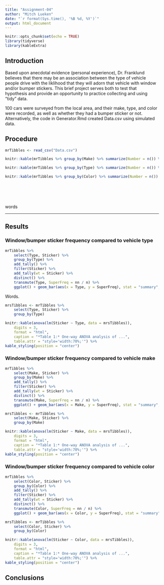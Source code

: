 ```yaml
---
title: "Assignment-04"
author: "Mitch Lueken"
date: "`r format(Sys.time(), '%B %d, %Y')`"
output: html_document
---
```


```r
knitr::opts_chunk$set(echo = TRUE)
library(tidyverse)
library(kableExtra)
```
   
## Introduction  

Based upon anecdotal evidence (personal experience), Dr. Franklund believes that there may be an association between the type of vehicle people drive with the liklihood that they will adorn that vehicle with window and/or bumper stickers. This brief project serves both to test that hypothesis and provide an opportunity to practice collecting and using "tidy" data.

100 cars were surveyed from the local area, and their make, type, and color were recorded, as well as whether they had a bumper sticker or not. Alternatively, the code in Generator.Rmd created Data.csv using simulated data.

## Procedure

```r
mrTibbles <- read_csv("Data.csv")

knitr::kable(mrTibbles %>% group_by(Make) %>% summarize(Number = n()) %>% arrange(desc(Number)), caption = "*Figure 1:* Vehicle Make Frequency") %>% kable_styling(full_width = FALSE, position = "float_left")

knitr::kable(mrTibbles %>% group_by(Type) %>% summarize(Number = n()) %>% arrange(desc(Number)), caption = "*Figure 2:* Vehicle Type Frequency") %>% kable_styling(full_width = FALSE, position = "float_left")

knitr::kable(mrTibbles %>% group_by(Color) %>% summarize(Number = n()) %>% arrange(desc(Number)), caption = "*Figure 3:* Vehicle Color Frequency")  %>% kable_styling(full_width = FALSE, position = "left")
```

<br/>
<br/>
<br/>
<br/>
words
<br/>

---

## Results

### Window/bumper sticker frequency compared to vehicle type

```r
mrTibbles %>%
	select(Type, Sticker) %>%
	group_by(Type) %>%
	add_tally() %>%
	filter(Sticker) %>%
	add_tally(wt = Sticker) %>%
	distinct() %>%
	transmute(Type, SuperFreq = nn / n) %>%
	ggplot() + geom_bar(aes(x = Type, y = SuperFreq), stat = "summary", fun = "mean", fill = c("#005333","#331166","#FF0000", "#664422")) + ylim(0,1) + labs(x = "Vehicle Type", y = "Sticker Frequency")
```

<!-- (6) Write a few sentences using markdown to summarize the plot above and the ANOVA analysis that follows. --> 

Words.

<!-- (7) Insert an R chunk here to perform a one-way ANOVA analysis comparing sticker presence vs. car type. --> 

```r

mrsTibbles <- mrTibbles %>%
	select(Type, Sticker) %>%
	group_by(Type)

knitr::kable(anova(lm(Sticker ~ Type, data = mrsTibbles)),
	digits = 3, 
	format = "html", 
	caption = "*Table 1:* One-way ANOVA analysis of ...",
	table.attr = "style='width:70%;'") %>%
kable_styling(position = "center")
```

### Window/bumper sticker frequency compared to vehicle make
<!-- (8) Insert an R chunk here to analyze and plot the portion of vehicles with stickers by make. -->

```r
mrTibbles %>%
	select(Make, Sticker) %>%
	group_by(Make) %>%
	add_tally() %>%
	filter(Sticker) %>%
	add_tally(wt = Sticker) %>%
	distinct() %>%
	transmute(Make, SuperFreq = nn / n) %>%
	ggplot() + geom_bar(aes(x = Make, y = SuperFreq), stat = "summary", fun = "mean", fill = c("#002244","#224400","#442200", "#664422", "#446622", "#226644", "#006622")) + ylim(0,1) + labs(x = "Vehicle Make", y = "Sticker Frequency")
```

<!-- (9) Write a few sentences using markdown to summarize the plot above and the ANOVA analysis that follows. --> 


<!-- (10) Insert an R chunk here to perform a one-way ANOVA analysis comparing sticker presence vs. car make. --> 

```r
mrsTibbles <- mrTibbles %>%
	select(Make, Sticker) %>%
	group_by(Make)

knitr::kable(anova(lm(Sticker ~ Make, data = mrsTibbles)),
	digits = 3, 
	format = "html", 
	caption = "*Table 1:* One-way ANOVA analysis of ...",
	table.attr = "style='width:70%;'") %>%
kable_styling(position = "center")
```

### Window/bumper sticker frequency compared to vehicle color
<!-- (11) Insert an R chunk here to analyze and plot the portion of vehicles with stickers by color. -->

```r
mrTibbles %>%
	select(Color, Sticker) %>%
	group_by(Color) %>%
	add_tally() %>%
	filter(Sticker) %>%
	add_tally(wt = Sticker) %>%
	distinct() %>%
	transmute(Color, SuperFreq = nn / n) %>%
	ggplot() + geom_bar(aes(x = Color, y = SuperFreq), stat = "summary", fun = "mean", fill = c("#000000", "#3338FF", "#6A421A", "#229911", "#999999", "#EE1F1F", "#FFFFFF", "#FFFB1D")) + ylim(0,1) + labs(x = "Vehicle Color", y = "Sticker Frequency")
```

<!-- (12) Write a few sentences using markdown to summarize the plot above and the ANOVA analysis that follows. --> 


<!-- (13) Insert an R chunk here to perform a one-way ANOVA analysis comparing sticker presence vs. car color. --> 

```r
mrsTibbles <- mrTibbles %>%
	select(Color, Sticker) %>%
	group_by(Color)

knitr::kable(anova(lm(Sticker ~ Color, data = mrsTibbles)),
	digits = 3, 
	format = "html", 
	caption = "*Table 1:* One-way ANOVA analysis of ...",
	table.attr = "style='width:70%;'") %>%
kable_styling(position = "center")
```

## Conclusions
<!-- (14) Wrap up your assignment with a brief discussion of what you found. Did you find any evidence to support Dr. Franklund's initial hypothesis? How do you interpret your findings? --> 
